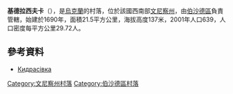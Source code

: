 {{coord|48|14|41|N|29|43|47|E|scale:30000|display=title}}

'''基德拉西夫卡'''（{{lang-uk|Кидрасівка}}），是[[烏克蘭|烏克蘭]]的村落，位於該國西南部[[文尼察州|文尼察州]]，由[[伯沙德區|伯沙德區]]負責管轄，始建於1690年，面積21.5平方公里，海拔高度137米，2001年人口639，人口密度每平方公里29.72人。

==參考資料==
* [http://w1.c1.rada.gov.ua/pls/z7503/A005?rdat1=01.04.2014&rf7571=1466 Кидрасівка]

[[Category:文尼察州村落|Category:文尼察州村落]]
[[Category:伯沙德區村落|Category:伯沙德區村落]]


{{Vinnytsia-geo-stub}}